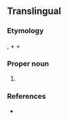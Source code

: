 ==Translingual==
{{wikipedia}}
{{wikispecies}}
===Etymology===
{{etyl|NL.|mul}}, {{term|poly-|lang=la}} + {{etyl|grc|mul}} {{term|κύστις|lang=grc||tr=kustis|bladder}} + {{term|-ina|lang=la}}

===Proper noun===
{{head|mul|proper noun}}

# {{taxon|class|subphylum|Radiozoa|including numerous minute [[marine]] species. The skeleton is composed of [[silica]], and is often very elegant in form and sculpture. Many have been found in the fossil state.}}

===References===
* {{R:Webster 1913}}
